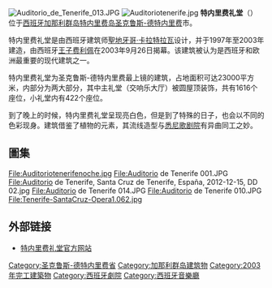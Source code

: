 [[File:Auditorio_de_Tenerife_013.JPG|thumb]]
[[File:Auditoriotenerife.jpg|thumb]]
'''特内里费礼堂'''（{{lang-es|Auditorio de Tenerife}}）位于[[西班牙|西班牙]][[加那利群岛|加那利群岛]][[特内里费岛|特内里费岛]][[圣克鲁斯-德特内里费|圣克鲁斯-德特内里费]]市。

特内里费礼堂是由西班牙建筑师[[聖地牙哥·卡拉特拉瓦|聖地牙哥·卡拉特拉瓦]]设计，并于1997年至2003年建造，由西班牙[[費利佩_(阿斯圖里亞斯親王)|王子费利佩]]在2003年9月26日揭幕。该建筑被认为是西班牙和欧洲最重要的现代建筑之一。

特内里费礼堂为圣克鲁斯-德特内里费最上镜的建筑，占地面积可达23000平方米，内部分为两大部分，其中主礼堂（交响乐大厅）被圆屋顶装饰，共有1616个座位，小礼堂内有422个座位。

到了晚上的时候，特内里费礼堂呈现亮白色，但是到了特殊的日子，也会以不同的色彩现身。建筑借鉴了植物的元素，其流线造型与[[悉尼歌剧院|悉尼歌剧院]]有异曲同工之妙。 

== 圖集 ==
<gallery>
File:Auditoriotenerifenoche.jpg
File:Auditorio de Tenerife 001.JPG
File:Auditorio de Tenerife, Santa Cruz de Tenerife, España, 2012-12-15, DD 02.jpg
File:Auditorio de Tenerife 014.JPG
File:Auditorio de Tenerife 010.JPG
File:Tenerife-SantaCruz-Opera1.062.jpg
</gallery>

== 外部链接 ==
{{commonscat|Auditorio de Tenerife}}
* [https://auditoriodetenerife.com/ 特内里费礼堂官方网站] {{Wayback|url=https://auditoriodetenerife.com/ |date=20170924181936 }} {{es}} {{en}}

[[Category:圣克鲁斯-德特内里费省|Category:圣克鲁斯-德特内里费省]]
[[Category:加那利群岛建筑物|Category:加那利群岛建筑物]]
[[Category:2003年完工建築物|Category:2003年完工建築物]]
[[Category:西班牙劇院|Category:西班牙劇院]]
[[Category:西班牙音樂廳|Category:西班牙音樂廳]]